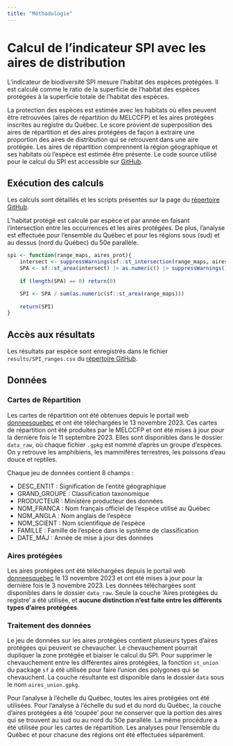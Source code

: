 ```yaml
---
title: "Méthodologie"
---
```


# Calcul de l'indicateur SPI avec les aires de distribution

L'indicateur de biodiversité SPI mesure l'habitat des espèces protégées. Il est calculé comme le ratio de la superficie de l'habitat des espèces protégées à la superficie totale de l'habitat des espèces.

La protection des espèces est estimée avec les habitats où elles peuvent être retrouvées (aires de répartition du MELCCFP) et les aires protégées inscrites au registre du Québec. Le score provient de superposition des aires de répartition et des aires protégées de façon à extraire une proportion des aires de distribution qui se retrouvent dans une aire protégée. Les aires de répartition comprennent la région géographique et ses habitats où l'espèce est estimée être présente. Le code source utilisé pour le calcul du SPI est accessible sur [GitHub](https://github.com/ReseauBiodiversiteQuebec/SPI/blob/section_ranges).

## Exécution des calculs

Les calculs sont détaillés et les scripts présentés sur la page du [répertoire GitHub](https://github.com/ReseauBiodiversiteQuebec/SPI/blob/section_ranges).

L'habitat protégé est calculé par espèce et par année en faisant l'intersection entre les occurrences et les aires protégées. De plus, l'analyse est effectuée pour l'ensemble du Québec et pour les régions sous (sud) et au dessus (nord du Québec) du 50e parallèle.

```R
spi <- function(range_maps, aires_prot){    
    intersect <- suppressWarnings(sf::st_intersection(range_maps, aires_prot))
    SPA <- sf::st_area(intersect) |> as.numeric() |> suppressWarnings() |> sum()
    
    if (length(SPA) == 0) return(0)

    SPI <- SPA / sum(as.numeric(sf::st_area(range_maps)))
    
    return(SPI)
}
```

## Accès aux résultats

Les résultats par espèce sont enregistrés dans le fichier `results/SPI_ranges.csv` du [répertoire GitHub](https://github.com/ReseauBiodiversiteQuebec/SPI/blob/section_ranges).


## Données

### Cartes de Répartition

Les cartes de répartition ont été obtenues depuis le portail web [donneesquebec](https://www.donneesquebec.ca/recherche/dataset/aires-de-repartition-faune) et ont été téléchargées le 13 novembre 2023. Ces cartes de répartition ont été produites par le MELCCFP et ont été mises à jour pour la dernière fois le 11 septembre 2023. Elles sont disponibles dans le dossier `data_raw`, où chaque fichier `.gpkg` est nommé d'après un groupe d'espèces. On y retrouve les amphibiens, les mammifères terrestres, les poissons d'eau douce et reptiles.

Chaque jeu de données contient 8 champs :

- DESC_ENTIT : Signification de l’entité géographique
- GRAND_GROUPE : Classification taxonomique
- PRODUCTEUR : Ministère producteur des données
- NOM_FRANCA : Nom français officiel de l’espèce utilisé au Québec
- NOM_ANGLA : Nom anglais de l’espèce
- NOM_SCIENT : Nom scientifique de l’espèce
- FAMILLE : Famille de l'espèce dans le système de classification
- DATE_MAJ : Année de mise à jour des données

### Aires protégées

Les aires protégées ont été téléchargées depuis le portail web [donneesquebec](https://www.donneesquebec.ca/recherche/dataset/aires-protegees-au-quebec) le 13 novembre 2023 et ont été mises à jour pour la dernière fois le 3 novembre 2023. Les données téléchargées sont disponibles dans le dossier `data_raw`. Seule la couche 'Aires protégées du registre' a été utilisée, et **aucune distinction n'est faite entre les différents types d'aires protégées**.

### Traitement des données

Le jeu de données sur les aires protégées contient plusieurs types d'aires protégées qui peuvent se chevaucher. Le chevauchement pourrait dupliquer la zone protégée et biaiser le calcul du SPI. Pour supprimer le chevauchement entre les différentes aires protégées, la fonction `st_union` du package `sf` a été utilisée pour faire l'union des polygones qui se chevauchent. La couche résultante est disponible dans le dossier `data` sous le nom `aires_union.gpkg`.

Pour l'analyse à l'échelle du Québec, toutes les aires protégées ont été utilisées. Pour l'analyse à l'échelle du sud et du nord du Québec, la couche d'aires protégées a été 'coupée' pour ne conserver que la portion des aires qui se trouvent au sud ou au nord du 50e parallèle. La même procédure a été utilisée pour les cartes de répartition. Les analyses pour l'ensemble du Québec et pour chacune des régions ont été effectuées séparément.
